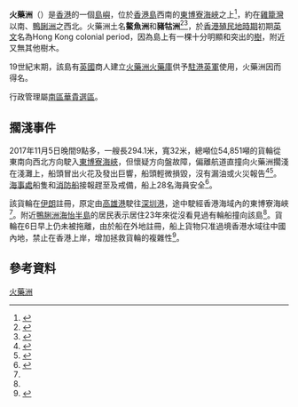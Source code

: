 {{Infobox Islands
|name = 火藥洲<br/>Magazine Island
|image name = Magazine Island 1.jpg
|image caption = 從[[奇力山|奇力山]]的[[港島徑|港島徑]]第二段眺望火藥洲
|location = {{HKG}}南部
|area = {{Convert|0.015|sqkm|acre|0|link=on}}
|highest mount = 火藥洲
|elevation={{Convert|20|m|ft|0|link=on}}
|Country heading = 地域
|country = 香港
|country admin divisions title = 分區
|country admin divisions = [[南區_(香港)|南區]]
}}

'''火藥洲'''（{{lang-en|'''Magazine Island'''}}）是[[香港|香港]]的一個[[島嶼|島嶼]]，位於[[香港島|香港島]]西南的[[東博寮海峽|東博寮海峽]]之上<ref>{{Cite web |url=http://www.teamnice.com/VHongKong/HK18area_4000.htm |title=離島及海港161項 |access-date=2008-05-24 |archive-date=2008-10-19 |archive-url=https://web.archive.org/web/20081019203859/http://www.teamnice.com/VHongKong/HK18area_4000.htm |dead-url=no }}</ref>，約在[[雞籠灣|雞籠灣]]以南、[[鴨脷洲|鴨脷洲]]之西北。火藥洲土名'''鰲魚洲'''和'''豬牯洲'''<ref>{{Cite book|author=饒玖才|year=2003年|title=香港地名探索|publisher=天地圖書有限公司|isbn=9789629502614}}</ref><ref>{{Cite web |url=http://home.netvigator.com/~camng/Powder.htm |title=火藥洲-命名來由及相片 |access-date=2008-05-24 |archive-date=2011-06-06 |archive-url=https://web.archive.org/web/20110606025220/http://home.netvigator.com/~camng/Powder.htm |dead-url=no }}</ref>，於[[香港殖民地時期|香港殖民地時期]]初期[[英文|英文]]名為Hong Kong colonial period，因為島上有一棵十分明顯和突出的[[樹|樹]]，附近又無其他樹木。

19世紀末期，該島有[[英國|英國]]商人建立[[火藥洲火藥庫|火藥洲火藥庫]]供予[[駐港英軍|駐港英軍]]使用，火藥洲因而得名。

行政管理屬[[南區_(香港)|南區]][[華貴_(選區)|華貴選區]]。

==擱淺事件==
2017年11月5日晚間9點多，一艘長294.1米，寬32米，總噸位54,851噸的貨輪從東南向西北方向駛入[[東博寮海峽|東博寮海峽]]，但懷疑方向盤故障，偏離航道直撞向火藥洲擱淺在淺灘上，船頭冒出火花及發出巨響，船頭輕微損毀，沒有漏油或火災報告<ref name="變街坊影相景點">{{Cite news |url=https://hk.news.appledaily.com/breaking/realtime/article/20171106/57423210 |title=貨輪擱淺火藥洲 變街坊影相景點 |date=2017-11-06 |work=蘋果日報 |accessdate=2017-12-10 |archive-date=2017-12-10 |archive-url=https://web.archive.org/web/20171210232031/https://hk.news.appledaily.com/breaking/realtime/article/20171106/57423210 |dead-url=no }}</ref><ref>{{Cite news |url=https://news.mingpao.com/pns/dailynews/web_tc/article/20171106/s00002/1509905340215 |title=貨櫃船撞火藥洲 |date=2017-11-06 |work=明報 |accessdate=2017-12-10 |archive-date=2017-12-10 |archive-url=https://web.archive.org/web/20171210231942/https://news.mingpao.com/pns/dailynews/web_tc/article/20171106/s00002/1509905340215 |dead-url=no }}</ref>。[[海事處|海事處]]船隻和[[香港消防處|消防船]]接報趕至及戒備，船上28名海員安全<ref name="apple1106">{{Cite news |url=https://hk.news.appledaily.com/local/daily/article/20171106/20205682 |title=貨輪鴨脷洲撞島冒火花 |date=2017-11-06 |work=蘋果日報 |accessdate=2017-12-10 |archive-date=2017-12-10 |archive-url=https://web.archive.org/web/20171210232053/https://hk.news.appledaily.com/local/daily/article/20171106/20205682 |dead-url=no }}</ref>。

該貨輪在[[伊朗|伊朗]]註冊，原定由[[高雄港|高雄港]]駛往[[深圳港|深圳港]]，途中駛經香港海域內的東博寮海峽<ref name="apple1106"/>。附近[[鴨脷洲|鴨脷洲]][[海怡半島|海怡半島]]的居民表示居住23年來從沒看見過有輪船撞向該島<ref name="變街坊影相景點"/>。貨輪在6日早上仍未被拖離，由於船在外地註冊，船上貨物只准過境香港水域往中國內地，禁止在香港上岸，增加拯救貨輪的複雜性<ref>{{Cite news |url=https://hk.news.appledaily.com/breaking/realtime/article/20171106/57426589 |title=知情人士爆料！發電機故障令方向盤失效 無法拋錨煞停 |date=2017-11-06 |work=蘋果日報 |accessdate=2017-12-10 |archive-date=2017-12-10 |archive-url=https://web.archive.org/web/20171210232004/https://hk.news.appledaily.com/breaking/realtime/article/20171106/57426589 |dead-url=no }}</ref>。

==參考資料==
{{Reflist}}

{{coord|22|14.6|N|114|8.377|E|display=title}}

[[Category:火藥洲|]]